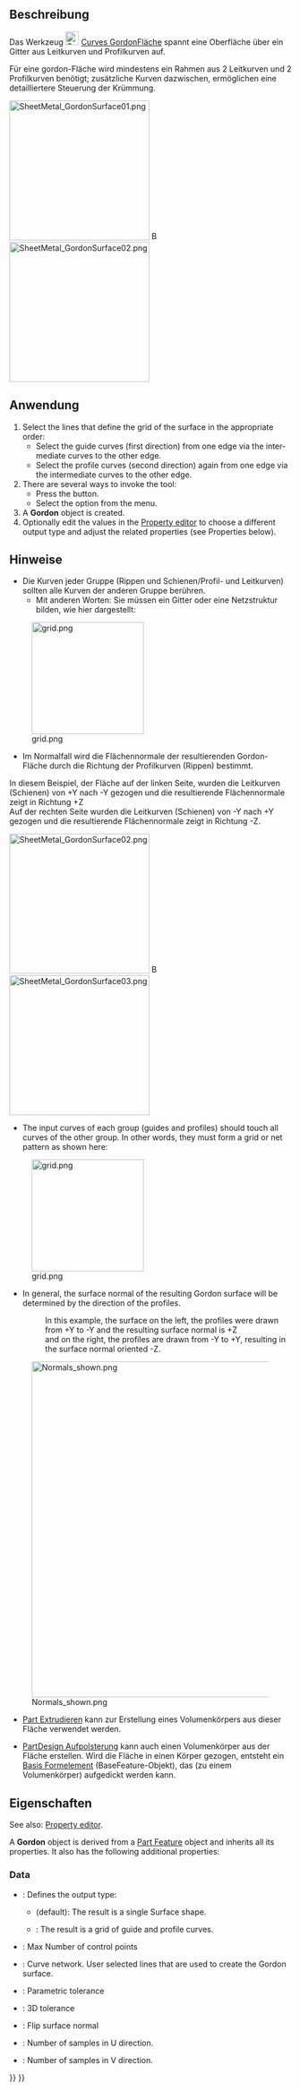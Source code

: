 <languages/>

{{Docnav/de
|[[Curves_Pipeshell/de|Rohrschale]]
|[[Curves_SegmentSurface/de|FlächeAufteilen]]
|[[Curves_Workbench/de|Curves]]
|IconL=Curves_Pipeshell.svg
|IconR=Curves_SegmentSurface.svg
|IconC=Curves_workbench_icon.svg
}}

{{GuiCommand/de
|Name=Curves GordonSurface
|Name/de=Curves GordonFläche
|MenuLocation=Surfaces → Gordon surface
|Workbenches=[[Curves_Workbench/de|Curves]]
}}

<span id="Description"></span>
==Beschreibung==

Das Werkzeug [[Image:Curves_GordonSurface.svg|24px]] [[Curves_GordonSurface/de|Curves GordonFläche]] spannt eine Oberfläche über ein Gitter aus Leitkurven und Profilkurven auf.

Für eine gordon-Fläche wird mindestens ein Rahmen aus 2 Leitkurven und 2 Profilkurven benötigt; zusätzliche Kurven dazwischen, ermöglichen eine detailliertere Steuerung der Krümmung.

[[Image:SheetMetal_GordonSurface01.png|250px]] [[Image:Button_right.svg|16px|link=]]
[[Image:SheetMetal_GordonSurface02.png|250px]]

{{Caption|Ein Gitter aus 3 Leitkurven (gelb) und 4 Profilen (lila) → Eine Gordon-Fläche}}

<span id="Usage"></span>
==Anwendung==

<div lang="en" dir="ltr" class="mw-content-ltr">
# Select the lines that define the grid of the surface in the appropriate order:
#* Select the guide curves (first direction) from one edge via the intermediate curves to the other edge.
#* Select the profile curves (second direction) again from one edge via the intermediate curves to the other edge.
# There are several ways to invoke the tool:
#* Press the {{Button|[[Image:Curves_GordonSurface.svg|16px]] [[Curves_GordonSurface|Gordon surface]]}} button.
#* Select the {{MenuCommand|Surfaces → [[Image:Curves_GordonSurface.svg|16px]] Gordon surface}} option from the menu.
# A '''Gordon''' object is created.
# Optionally edit the values in the [[Property_editor|Property editor]] to choose a different output type and adjust the related properties (see Properties below).
</div>

<span id="Notes"></span>
==Hinweise==

<div class="mw-translate-fuzzy">
* Die Kurven jeder Gruppe (Rippen und Schienen/Profil- und Leitkurven) sollten alle Kurven der anderen Gruppe berühren.
** Mit anderen Worten: Sie müssen ein Gitter oder eine Netzstruktur bilden, wie hier dargestellt:
[[File:grid.png|200px]]
* Im Normalfall wird die Flächennormale der resultierenden Gordon-Fläche durch die Richtung der Profilkurven (Rippen) bestimmt.
In diesem Beispiel, der Fläche auf der linken Seite, wurden die Leitkurven (Schienen) von +Y nach -Y gezogen und die resultierende Flächennormale zeigt in Richtung +Z
<br>
Auf der rechten Seite wurden die Leitkurven (Schienen) von -Y nach +Y gezogen und die resultierende Flächennormale zeigt in Richtung -Z.
</div>

[[Image:SheetMetal_GordonSurface02.png|250px]] [[Image:Button_right.svg|16px|link=]]
[[Image:SheetMetal_GordonSurface03.png|250px]]

<div lang="en" dir="ltr" class="mw-content-ltr">
{{Caption|Gordon surface → Gordon grid, the same object with Output property set to Wireframe}}
</div>

<div lang="en" dir="ltr" class="mw-content-ltr">
* The input curves of each group (guides and profiles) should touch all curves of the other group. In other words, they must form a grid or net pattern as shown here:
</div>

[[File:grid.png|200px]]

<div lang="en" dir="ltr" class="mw-content-ltr">
* In general, the surface normal of the resulting Gordon surface will be determined by the direction of the profiles.
*: In this example, the surface on the left, the profiles were drawn from +Y to -Y and the resulting surface normal is +Z
*: and on the right, the profiles are drawn from -Y to +Y, resulting in the surface normal oriented -Z.
</div>

[[File:Normals shown.png|600px]]

* [[Part_Extrude/de|Part Extrudieren]] kann zur Erstellung eines Volumenkörpers aus dieser Fläche verwendet werden.

* [[PartDesign_Pad/de|PartDesign Aufpolsterung]] kann auch einen Volumenkörper aus der Fläche erstellen. Wird die Fläche in einen Körper gezogen, entsteht ein [[PartDesign_Body/de#Basis Formelement|Basis Formelement]] (BaseFeature-Objekt), das (zu einem Volumenkörper) aufgedickt werden kann.

<span id="Properties"></span>
==Eigenschaften==

<div lang="en" dir="ltr" class="mw-content-ltr">
See also: [[Property_editor|Property editor]].
</div>

<div lang="en" dir="ltr" class="mw-content-ltr">
A '''Gordon''' object is derived from a [[Part_Feature|Part Feature]] object and inherits all its properties. It also has the following additional properties:
</div>

<div lang="en" dir="ltr" class="mw-content-ltr">
===Data===
</div>

<div lang="en" dir="ltr" class="mw-content-ltr">
{{TitleProperty|Base}}
</div>

<div lang="en" dir="ltr" class="mw-content-ltr">
* {{PropertyData|Output|Enumeration}}: Defines the output type: 
** {{Value|Surface}} (default): The result is a single Surface shape.
** {{Value|Wireframe}}: The result is a grid of guide and profile curves.
</div>

<div lang="en" dir="ltr" class="mw-content-ltr">
{{TitleProperty|Gordon}}
</div>

<div lang="en" dir="ltr" class="mw-content-ltr">
* {{PropertyData|Max Ctrl Pts|Integer}}: Max Number of control points
* {{PropertyData|Sources|LinkList}}: Curve network. User selected lines that are used to create the Gordon surface.
* {{PropertyData|Tol2D|Float|Hidden}}: Parametric tolerance
* {{PropertyData|Tol3D|Float}}: 3D tolerance
</div>

<div lang="en" dir="ltr" class="mw-content-ltr">
{{TitleProperty|Surface}}
</div>

<div lang="en" dir="ltr" class="mw-content-ltr">
* {{PropertyData|Flip Normal|Bool}}: Flip surface normal
</div>

<div lang="en" dir="ltr" class="mw-content-ltr">
{{TitleProperty|Wireframe}}
</div>

<div lang="en" dir="ltr" class="mw-content-ltr">
* {{PropertyData|Samples U|Integer|Hidden}}: Number of samples in U direction.
* {{PropertyData|Samples V|Integer|Hidden}}: Number of samples in V direction.
</div>


{{Docnav/de
|[[Curves_Pipeshell/de|Rohrschale]]
|[[Curves_SegmentSurface/de|FlächeAufteilen]]
|[[Curves_Workbench/de|Curves]]
|IconL=Curves_Pipeshell.svg
|IconR=Curves_SegmentSurface.svg
|IconC=Curves_workbench_icon.svg
}}

{{Curves Tools navi{{#translation:}}}}
{{Userdocnavi{{#translation:}}}}